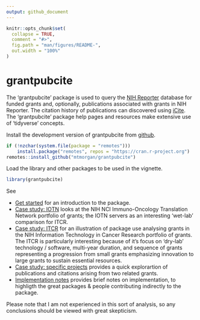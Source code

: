 ```yaml
---
output: github_document
---
```


<!-- README.md is generated from README.Rmd. Please edit that file -->

```r
knitr::opts_chunk$set(
  collapse = TRUE,
  comment = "#>",
  fig.path = "man/figures/README-",
  out.width = "100%"
)
```

# grantpubcite

<!-- badges: start -->
<!-- badges: end -->

The 'grantpubcite' package is used to query the [NIH Reporter][]
database for funded grants and, optionally, publications associated
with grants in NIH Reporter. The citation history of publications can
discovered using [iCite][].  The 'grantpubcite' package help pages and
resources make extensive use of 'tidyverse' concepts.

[NIH Reporter]: https://reporter.nih.gov/
[iCite]: https://icite.od.nih.gov/

Install the development version of grantpubcite from [github][].

[github]: https://github.com/mtmorgan/grantpubcite

```r
if (!nzchar(system.file(package = "remotes")))
    install.package("remotes", repos = "https://cran.r-project.org")
remotes::install_github("mtmorgan/grantpubcite")
```

Load the library and other packages to be used in the vignette.

```r
library(grantpubcite)
```

See

- [Get started][] for an introduction to the package.
- [Case study: IOTN][] looks at the NIH NCI Immuno-Oncology
  Translation Network portfolio of grants; the IOTN servers as an
  interesting 'wet-lab' comparison for ITCR.
- [Case study: ITCR][] for an illustration of package use analysing
  grants in the NIH Information Technology in Cancer Research
  portfolio of grants. The ITCR is particularly interesting because of
  it's focus on 'dry-lab' technology / software, multi-year duration,
  and sequence of grants representing a progression from small grants
  emphasizing innovation to large grants to sustain essential
  resources.
- [Case study: specific projects][] provides a quick explorartion of
  publications and citations arising from two related grants.
- [Implementation notes][] provides brief notes on implementation, to
  highligth the great packages & people contributing indirectly to the
  package.

[Get started]: articles/grantpubcite.html
[Case study: ITCR]: articles/case_study_itcr.html
[Case study: IOTN]: articles/case_study_iotn.html
[Case study: specific projects]: articles/case_study_project_nums_quick.html
[Implementation notes]: articles/implementation_notes.html

Please note that I am not experienced in this sort of analysis, so any
conclusions should be viewed with great skepticism.
